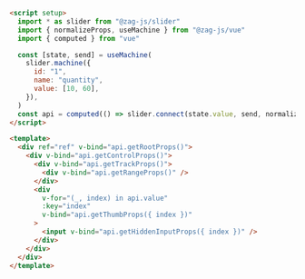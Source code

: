 ```html
<script setup>
  import * as slider from "@zag-js/slider"
  import { normalizeProps, useMachine } from "@zag-js/vue"
  import { computed } from "vue"

  const [state, send] = useMachine(
    slider.machine({
      id: "1",
      name: "quantity",
      value: [10, 60],
    }),
  )
  const api = computed(() => slider.connect(state.value, send, normalizeProps))
</script>

<template>
  <div ref="ref" v-bind="api.getRootProps()">
    <div v-bind="api.getControlProps()">
      <div v-bind="api.getTrackProps()">
        <div v-bind="api.getRangeProps()" />
      </div>
      <div
        v-for="(_, index) in api.value"
        :key="index"
        v-bind="api.getThumbProps({ index })"
      >
        <input v-bind="api.getHiddenInputProps({ index })" />
      </div>
    </div>
  </div>
</template>
```
